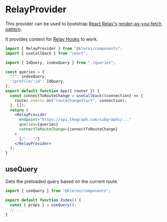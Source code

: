 

<Meta title="Providers/RelayProvider" component={RelayProvider} />

# RelayProvider

This provider can be used to bootstrap [React Relay's](https://relay.dev/docs/en/experimental/api-reference) [render-as-you-fetch pattern](https://reactjs.org/docs/concurrent-mode-suspense.html#approach-3-render-as-you-fetch-using-suspense).

It provides context for [Relay Hooks](https://github.com/relay-tools/relay-hooks) to work.

```jsx
import { RelayProvider } from "@kleros/components";
import { useCallback } from "react";

import { IdQuery, indexQuery } from "./queries";

const queries = {
  "/": indexQuery,
  "/profile/:id": IdQuery,
};
export default function App({ router }) {
  const connectToRouteChange = useCallback((connection) => {
    router.events.on("routeChangeStart", connection);
  }, []);
  return (
    <RelayProvider
      endpoint="https://api.thegraph.com/subgraphs/..."
      queries={queries}
      connectToRouteChange={connectToRouteChange}
    >
      {/*...*/}
    </RelayProvider>
  );
}
```

## useQuery

Gets the preloaded query based on the current route.

```jsx
import { useQuery } from "@kleros/components";

export default function Index() {
  const { props } = useQuery();
  // ...
}
```
